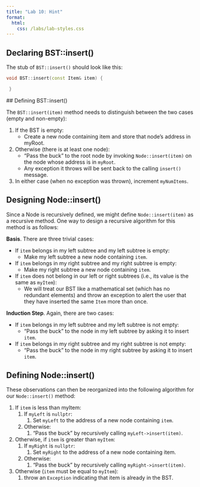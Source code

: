 ```yaml
---
title: "Lab 10: Hint"
format: 
  html:
    css: /labs/lab-styles.css
---
```


## Declaring BST::insert()

The stub of `BST::insert()` should look like this:

``` cpp
void BST::insert(const Item& item) {

 }
```

\## Defining BST::insert()

The `BST::insert(item)` method needs to distinguish between the two cases (empty and non-empty):

1.  If the BST is empty:
    -   Create a new node containing item and store that node's address in myRoot.
2.  Otherwise (there is at least one node):
    -   "Pass the buck" to the root node by invoking `Node::insert(item)` on the node whose address is in `myRoot`.
    -   Any exception it throws will be sent back to the calling `insert()` message.
3.  In either case (when no exception was thrown), increment `myNumItems`.

## Designing Node::insert()

Since a Node is recursively defined, we might define `Node::insert(item)` as a recursive method. One way to design a recursive algorithm for this method is as follows:

**Basis**. There are three trivial cases:

-   If `item` belongs in my left subtree and my left subtree is empty:
    -   Make my left subtree a new node containing `item`.
-   If `item` belongs in my right subtree and my right subtree is empty:
    -   Make my right subtree a new node containing `item`.
-   If `item` does not belong in our left or right subtrees (i.e., its value is the same as `myItem`):
    -   We will treat our BST like a mathematical set (which has no redundant elements) and throw an exception to alert the user that they have inserted the same `Item` more than once.

**Induction Step**. Again, there are two cases:

-   If `item` belongs in my left subtree and my left subtree is not empty:
    -   "Pass the buck" to the node in my left subtree by asking it to insert `item`.
-   If `item` belongs in my right subtree and my right subtree is not empty:
    -   "Pass the buck" to the node in my right subtree by asking it to insert `item`.

## Defining Node::insert()

These observations can then be reorganized into the following algorithm for our `Node::insert()` method:

1.  If `item` is less than myItem:
    1.  If `myLeft` is `nullptr`:
        1.  Set `myLeft` to the address of a new node containing `item`.
    2.  Otherwise:
        1.  "Pass the buck" by recursively calling `myLeft->insert(item)`.
2.  Otherwise, if `item` is greater than `myItem`:
    1.  If `myRight` is `nullptr`:
        1.  Set `myRight` to the address of a new node containing item.
    2.  Otherwise:
        1.  "Pass the buck" by recursively calling `myRight->insert(item)`.
3.  Otherwise (`item` must be equal to `myItem`):
    1.  throw an `Exception` indicating that item is already in the BST.
